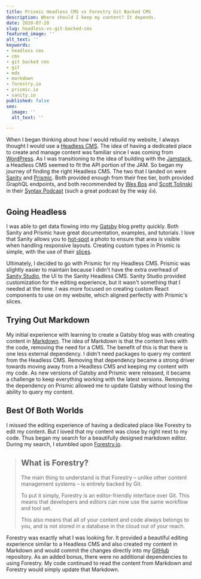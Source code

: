 ```yaml
---
title: Prismic Headless CMS vs Forestry Git Backed CMS
description: Where should I keep my content? It depends.
date: 2020-07-20
slug: headless-vs-git-backed-cms
featured_image: ''
alt_text: ''
keywords:
- headless cms
- cms
- git backed cms
- git
- mdx
- markdown
- forestry.io
- prismic.io
- sanity.io
published: false
seo:
  image: ''
  alt_text: ''

---
```

When I began thinking about how I would rebuild my website, I always thought I would use a [Headless CMS](https://headlesscms.org/about). The idea of having a dedicated place to create and manage content was familiar since I was coming from [WordPress](https://wordpress.org/). As I was transitioning to the idea of building with the [Jamstack](https://jamstack.org/), a Headless CMS seemed to fit the API portion of the JAM. So began my journey of finding the right Headless CMS. The two that I landed on were [Sanity](https://www.sanity.io/) and [Prismic](https://prismic.io/). Both provided enough from their free tier, both provided GraphQL endpoints, and both recommended by [Wes Bos](https://twitter.com/wesbos) and [Scott Tolinski](https://twitter.com/stolinski) in their [Syntax Podcast](https://syntax.fm/) (such a great podcast by the way 👍).

## Going Headless

I was able to get data flowing into my [Gatsby](https://www.gatsbyjs.com/) blog pretty quickly. Both Sanity and Prismic have great documentation, examples, and tutorials. I love that Sanity allows you to [hot-spot](https://www.sanity.io/docs/presenting-images#the-crop-and-hot-spot-QsZtvbLC) a photo to ensure that area is visible when handling responsive layouts. Creating custom types in Prismic is simple, with the use of their [slices](https://user-guides.prismic.io/en/articles/383933-slices).

Ultimately, I decided to go with Prismic for my Headless CMS. Prismic was slightly easier to maintain because I didn't have the extra overhead of [Sanity Studio](https://www.sanity.io/studio), the UI to the Sanity Headless CMS. Sanity Studio provided customization for the editing experience, but it wasn't something that I needed at the time. I was more focused on creating custom React components to use on my website, which aligned perfectly with Prismic's slices.

## Trying Out Markdown

My initial experience with learning to create a Gatsby blog was with creating content in [Markdown](https://www.gatsbyjs.com/guides/markdown/). The idea of Markdown is that the content lives with the code, removing the need for a CMS. The benefit of this is that there is one less external dependency. I didn't need packages to query my content from the Headless CMS. Removing that dependency became a strong driver towards moving away from a Headless CMS and keeping my content with my code. As new versions of Gatsby and Prismic were released, it became a challenge to keep everything working with the latest versions. Removing the dependency on Prismic allowed me to update Gatsby without losing the ability to query my content.

## Best Of Both Worlds

I missed the editing experience of having a dedicated place like Forestry to edit my content. But I loved that my content was close by right next to my code. Thus began my search for a beautifully designed markdown editor. During my search, I stumbled upon [Forestry.io](https://forestry.io/).

> ## What is Forestry?
>
> The main thing to understand is that Forestry – unlike other content management systems – is entirely backed by Git.
>
> To put it simply, Forestry is an editor-friendly interface over Git. This means that developers and editors can now use the same workflow and tool set.
>
> This also means that all of your content and code always belongs to you, and is not stored in a database in the cloud out of your reach.

Forestry was exactly what I was looking for. It provided a beautiful editing experience similar to a Headless CMS and also created my content in Markdown and would commit the changes directly into my [GitHub](https://github.com/fcongson) repository. As an added bonus, there were no additional dependencies to using Forestry. My code continued to read the content from Markdown and Forestry would simply update that Markdown.